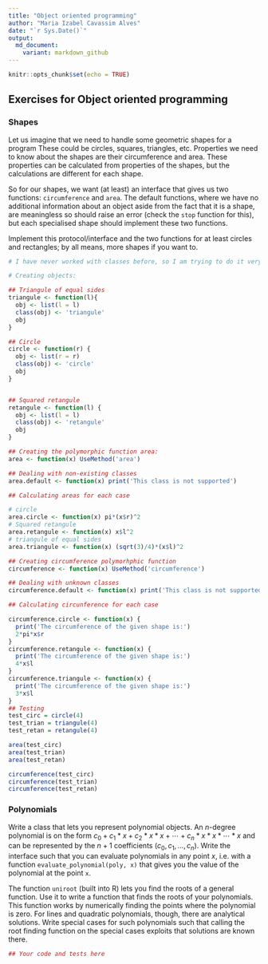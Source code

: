 ```yaml
---
title: "Object oriented programming"
author: "Maria Izabel Cavassim Alves"
date: "`r Sys.Date()`"
output:
  md_document:
    variant: markdown_github
---
```


```r
knitr::opts_chunk$set(echo = TRUE)
```

## Exercises for Object oriented programming


### Shapes

Let us imagine that we need to handle some geometric shapes for a program These could be circles, squares, triangles, etc. Properties we need to know about the shapes are their circumference and area. These properties can be calculated from properties of the shapes, but the calculations are different for each shape.

So for our shapes, we want (at least) an interface that gives us two functions: `circumference` and `area`. The default functions, where we have no additional information about an object aside from the fact that it is a shape, are meaningless so should raise an error (check the `stop` function for this), but each specialised shape should implement these two functions.

Implement this protocol/interface and the two functions for at least circles and rectangles; by all means, more shapes if you want to.

```r
# I have never worked with classes before, so I am trying to do it very detailed... 

# Creating objects:

## Triangule of equal sides
triangule <- function(l){
  obj <- list(l = l)
  class(obj) <- 'triangule'
  obj
}

## Circle
circle <- function(r) {
  obj <- list(r = r)
  class(obj) <- 'circle'
  obj
}  


## Squared retangule
retangule <- function(l) {
  obj <- list(l = l)
  class(obj) <- 'retangule'
  obj
}

## Creating the polymorphic function area:
area <- function(x) UseMethod('area')

## Dealing with non-existing classes
area.default <- function(x) print('This class is not supported')

## Calculating areas for each case

# circle
area.circle <- function(x) pi*(x$r)^2
# Squared retangule
area.retangule <- function(x) x$l^2 
# triangule of equal sides
area.triangule <- function(x) (sqrt(3)/4)*(x$l)^2

## Creating circumference polymorhphic function
circumference <- function(x) UseMethod('circumference')

## Dealing with unknown classes 
circumference.default <- function(x) print('This class is not supported')

## Calculating circunference for each case

circumference.circle <- function(x) {
  print('The circumference of the given shape is:')
  2*pi*x$r
}
circumference.retangule <- function(x) {
  print('The circumference of the given shape is:')
  4*x$l
}  
circumference.triangule <- function(x) {
  print('The circumference of the given shape is:')
  3*x$l
}
## Testing 
test_circ = circle(4)
test_trian = triangule(4)
test_retan = retangule(4)

area(test_circ)
area(test_trian)
area(test_retan)

circumference(test_circ)
circumference(test_trian)
circumference(test_retan)
```

### Polynomials

Write a class that lets you represent polynomial objects. An $n$-degree polynomial is on the form
$c_0 + c_1 * x + c_2 * x*x + \cdots + c_n * x * x * \cdots * x$
and can be represented by the $n+1$ coefficients $(c_0, c_1, \ldots, c_n)$. Write the interface such that you can evaluate polynomials in any point $x$, i.e. with a function `evaluate_polynomial(poly, x)` that gives you the value of the polynomial at the point `x`.

The function `uniroot` (built into R) lets you find the roots of a general function. Use it to write a function that finds the roots of your polynomials. This function works by numerically finding the points where the polynomial is zero. For lines and quadratic polynomials, though, there are analytical solutions. Write special cases for such polynomials such that calling the root finding function on the special cases exploits that solutions are known there.

```r
## Your code and tests here
```


